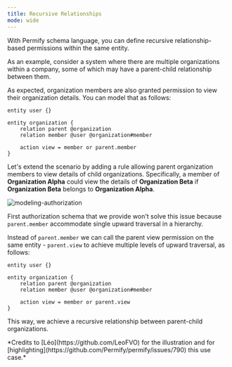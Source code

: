 ```yaml
---
title: Recursive Relationships
mode: wide
---
```


With Permify schema language, you can define recursive relationship-based permissions within the same entity.

As an example, consider a system where there are multiple organizations within a company, some of which may have a parent-child relationship between them.

As expected, organization members are also granted permission to view their organization details. You can model that as follows:

```perm
entity user {}

entity organization {
    relation parent @organization
    relation member @user @organization#member

    action view = member or parent.member
}
```

Let's extend the scenario by adding a rule allowing parent organization members to view details of child organizations. Specifically, a member of **Organization Alpha** could view the details of **Organization Beta** if **Organization Beta** belongs to **Organization Alpha**.

![modeling-authorization](https://user-images.githubusercontent.com/58391988/279456032-485a0aef-b83b-4257-af48-0fcbe6fa2e64.png)

First authorization schema that we provide won't solve this issue because `parent.member` accommodate single upward traversal in a hierarchy.

Instead of `parent.member` we can call the parent view permission on the same entity - `parent.view` to achieve multiple levels of upward traversal, as follows:

```perm
entity user {}

entity organization {
    relation parent @organization
    relation member @user @organization#member

    action view = member or parent.view
}
```

This way, we achieve a recursive relationship between parent-child organizations.

<Note>
  *Credits to [Léo](https://github.com/LeoFVO) for the illustration and for
  [highlighting](https://github.com/Permify/permify/issues/790) this use case.*
</Note>